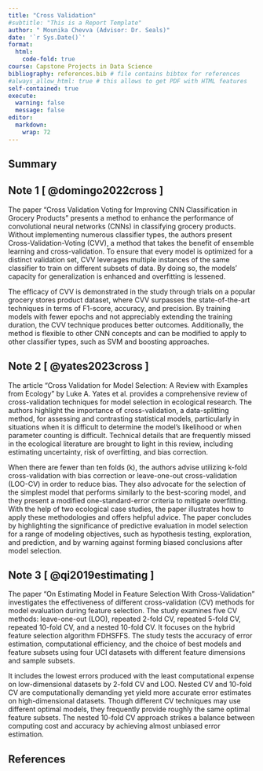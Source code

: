 ```yaml
---
title: "Cross Validation"
#subtitle: "This is a Report Template"
author: " Mounika Chevva (Advisor: Dr. Seals)"
date: '`r Sys.Date()`'
format:
  html:
    code-fold: true
course: Capstone Projects in Data Science
bibliography: references.bib # file contains bibtex for references
#always_allow_html: true # this allows to get PDF with HTML features
self-contained: true
execute: 
  warning: false
  message: false
editor: 
  markdown: 
    wrap: 72
---
```



## Summary

## Note 1 [ @domingo2022cross ]

The paper "Cross Validation Voting for Improving CNN Classification in Grocery Products" presents a method to enhance the performance of convolutional neural networks (CNNs) in classifying grocery products. Without implementing numerous classifier types, the authors present Cross-Validation-Voting (CVV), a method that takes the benefit of ensemble learning and cross-validation. To ensure that every model is optimized for a distinct validation set, CVV leverages multiple instances of the same classifier to train on different subsets of data. By doing so, the models' capacity for generalization is enhanced and overfitting is lessened.

The efficacy of CVV is demonstrated in the study through trials on a popular grocery stores product dataset, where CVV surpasses the state-of-the-art techniques in terms of F1-score, accuracy, and precision. By training models with fewer epochs and not appreciably extending the training duration, the CVV technique produces better outcomes. Additionally, the method is flexible to other CNN concepts and can be modified to apply to other classifier types, such as SVM and boosting approaches.

## Note 2 [ @yates2023cross ]

The article "Cross Validation for Model Selection: A Review with Examples from Ecology" by Luke A. Yates et al. provides a comprehensive review of cross-validation techniques for model selection in ecological research. 
The authors highlight the importance of cross-validation, a data-splitting method, for assessing and contrasting statistical models, particularly in situations when it is difficult to determine the model's likelihood or when parameter counting is difficult. Technical details that are frequently missed in the ecological literature are brought to light in this review, including estimating uncertainty, risk of overfitting, and bias correction.

When there are fewer than ten folds (k), the authors advise utilizing k-fold cross-validation with bias correction or leave-one-out cross-validation (LOO-CV) in order to reduce bias. They also advocate for the selection of the simplest model that performs similarly to the best-scoring model, and they present a modified one-standard-error criteria to mitigate overfitting. With the help of two ecological case studies, the paper illustrates how to apply these methodologies and offers helpful advice. The paper concludes by highlighting the significance of predictive evaluation in model selection for a range of modeling objectives, such as hypothesis testing, exploration, and prediction, and by warning against forming biased conclusions after model selection.

## Note 3 [ @qi2019estimating ]

The paper "On Estimating Model in Feature Selection With Cross-Validation" investigates the effectiveness of different cross-validation (CV) methods for model evaluation during feature selection. The study examines five CV methods: leave-one-out (LOO), repeated 2-fold CV, repeated 5-fold CV, repeated 10-fold CV, and a nested 10-fold CV. It focuses on the hybrid feature selection algorithm FDHSFFS. The study tests the accuracy of error estimation, computational efficiency, and the choice of best models and feature subsets using four UCI datasets with different feature dimensions and sample subsets.

It includes the lowest errors produced with the least computational expense on low-dimensional datasets by 2-fold CV and LOO. Nested CV and 10-fold CV are computationally demanding yet yield more accurate error estimates on high-dimensional datasets. Though different CV techniques may use different optimal models, they frequently provide roughly the same optimal feature subsets. The nested 10-fold CV approach strikes a balance between computing cost and accuracy by achieving almost unbiased error estimation.






## References
